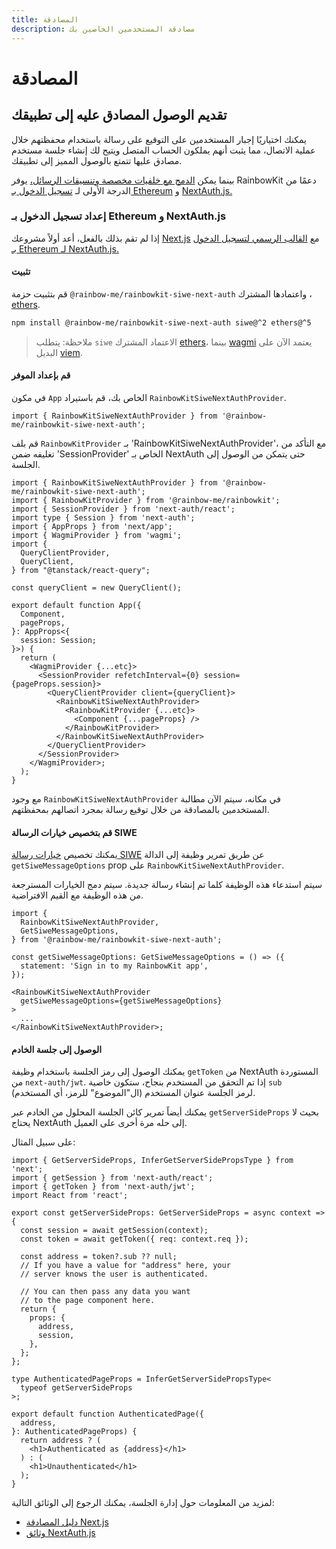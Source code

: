 ```yaml
---
title: المصادقة
description: مصادقة المستخدمين الخاصين بك
---
```


# المصادقة

## تقديم الوصول المصادق عليه إلى تطبيقك

يمكنك اختياريًا إجبار المستخدمين على التوقيع على رسالة باستخدام محفظتهم خلال عملية الاتصال، مما يثبت أنهم يملكون الحساب المتصل ويتيح لك إنشاء جلسة مستخدم مصادق عليها تتمتع بالوصول المميز إلى تطبيقك.

بينما يمكن [الدمج مع خلفيات مخصصة وتنسيقات الرسائل،](/docs/custom-authentication) يوفر RainbowKit دعمًا من الدرجة الأولى لـ [تسجيل الدخول بـ Ethereum](https://login.xyz) و [NextAuth.js.](https://next-auth.js.org)

### إعداد تسجيل الدخول بـ Ethereum و NextAuth.js

إذا لم تقم بذلك بالفعل، أعد أولاً مشروعك [Next.js](https://nextjs.org) مع [القالب الرسمي لتسجيل الدخول بـ Ethereum لـ NextAuth.js.](https://docs.login.xyz/integrations/nextauth.js)

#### تثبيت

قم بتثبيت حزمة `@rainbow-me/rainbowkit-siwe-next-auth` واعتمادها المشترك ، [ethers](https://docs.ethers.org/v5/).

```bash
npm install @rainbow-me/rainbowkit-siwe-next-auth siwe@^2 ethers@^5
```

> ملاحظة: يتطلب `siwe` الاعتماد المشترك [ethers](https://docs.ethers.org/v5/)، بينما [wagmi](https://wagmi.sh/) يعتمد الآن على البديل [viem](https://viem.sh).

#### قم بإعداد الموفر

في مكون `App` الخاص بك، قم باستيراد `RainbowKitSiweNextAuthProvider`.

```tsx
import { RainbowKitSiweNextAuthProvider } from '@rainbow-me/rainbowkit-siwe-next-auth';
```

قم بلف `RainbowKitProvider`  بـ 'RainbowKitSiweNextAuthProvider'، مع التأكد من تغليفه ضمن 'SessionProvider' الخاص بـ NextAuth حتى يتمكن من الوصول إلى الجلسة.

```tsx
import { RainbowKitSiweNextAuthProvider } from '@rainbow-me/rainbowkit-siwe-next-auth';
import { RainbowKitProvider } from '@rainbow-me/rainbowkit';
import { SessionProvider } from 'next-auth/react';
import type { Session } from 'next-auth';
import { AppProps } from 'next/app';
import { WagmiProvider } from 'wagmi';
import {
  QueryClientProvider,
  QueryClient,
} from "@tanstack/react-query";

const queryClient = new QueryClient();

export default function App({
  Component,
  pageProps,
}: AppProps<{
  session: Session;
}>) {
  return (
    <WagmiProvider {...etc}>
      <SessionProvider refetchInterval={0} session={pageProps.session}>
        <QueryClientProvider client={queryClient}>
          <RainbowKitSiweNextAuthProvider>
            <RainbowKitProvider {...etc}>
              <Component {...pageProps} />
            </RainbowKitProvider>
          </RainbowKitSiweNextAuthProvider>
        </QueryClientProvider>
      </SessionProvider>
    </WagmiProvider>;
  );
}
```

مع وجود `RainbowKitSiweNextAuthProvider` في مكانه، سيتم الآن مطالبة المستخدمين بالمصادقة من خلال توقيع رسالة بمجرد اتصالهم بمحفظتهم.

#### قم بتخصيص خيارات الرسالة SIWE

يمكنك تخصيص [خيارات رسالة SIWE](https://github.com/spruceid/siwe/blob/v1.1.6/packages/siwe/lib/client.ts#L29) عن طريق تمرير وظيفة إلى الدالة `getSiweMessageOptions` prop على `RainbowKitSiweNextAuthProvider`.

سيتم استدعاء هذه الوظيفة كلما تم إنشاء رسالة جديدة. سيتم دمج الخيارات المسترجعة من هذه الوظيفة مع القيم الافتراضية.

```tsx
import {
  RainbowKitSiweNextAuthProvider,
  GetSiweMessageOptions,
} from '@rainbow-me/rainbowkit-siwe-next-auth';

const getSiweMessageOptions: GetSiweMessageOptions = () => ({
  statement: 'Sign in to my RainbowKit app',
});

<RainbowKitSiweNextAuthProvider
  getSiweMessageOptions={getSiweMessageOptions}
>
  ...
</RainbowKitSiweNextAuthProvider>;
```

#### الوصول إلى جلسة الخادم

يمكنك الوصول إلى رمز الجلسة باستخدام وظيفة `getToken` من NextAuth المستوردة من `next-auth/jwt`. إذا تم التحقق من المستخدم بنجاح، ستكون خاصية `sub` (ال"الموضوع" للرمز، أي المستخدم) لرمز الجلسة عنوان المستخدم.

يمكنك أيضاً تمرير كائن الجلسة المحلول من الخادم عبر `getServerSideProps` بحيث لا يحتاج NextAuth إلى حله مرة أخرى على العميل.

على سبيل المثال:

```tsx
import { GetServerSideProps, InferGetServerSidePropsType } from 'next';
import { getSession } from 'next-auth/react';
import { getToken } from 'next-auth/jwt';
import React from 'react';

export const getServerSideProps: GetServerSideProps = async context => {
  const session = await getSession(context);
  const token = await getToken({ req: context.req });

  const address = token?.sub ?? null;
  // If you have a value for "address" here, your
  // server knows the user is authenticated.

  // You can then pass any data you want
  // to the page component here.
  return {
    props: {
      address,
      session,
    },
  };
};

type AuthenticatedPageProps = InferGetServerSidePropsType<
  typeof getServerSideProps
>;

export default function AuthenticatedPage({
  address,
}: AuthenticatedPageProps) {
  return address ? (
    <h1>Authenticated as {address}</h1>
  ) : (
    <h1>Unauthenticated</h1>
  );
}
```

لمزيد من المعلومات حول إدارة الجلسة، يمكنك الرجوع إلى الوثائق التالية:

-   [دليل المصادقة Next.js](https://nextjs.org/docs/authentication)
-   [وثائق NextAuth.js](https://next-auth.js.org)
